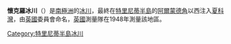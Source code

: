 {{coord|63|55|S|59|32|W|display=title}}

'''懷克羅冰川'''（{{lang-en|Whitecloud Glacier}}）是[[南極洲|南極洲]]的[[冰川|冰川]]，最終在[[特里尼蒂半島|特里尼蒂半島]]的[[阿爾蒙德角|阿爾蒙德角]]以西注入[[夏科灣|夏科灣]]，由[[英國|英國]]委員會命名，[[英國|英國]]測量隊在1948年測量該地區。

{{DEFAULTSORT:Whitecloud Glacier}}
[[Category:特里尼蒂半島冰川|Category:特里尼蒂半島冰川]]


{{TrinityPeninsula-geo-stub}}